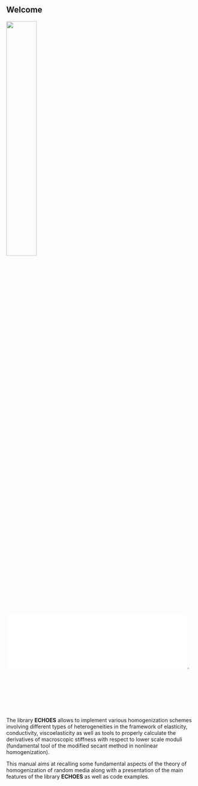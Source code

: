 ## Welcome {.unnumbered #sec-welcome}

::: {.content-visible unless-format="html"}
![](images/cover){width=40%}
:::
::: {.content-visible when-format="html"}
![](images/cover.html){width=95%}
[![](images/arrow-expand.png){width=3%}](images/cover.html)
:::

The library **ECHOES** allows to implement various homogenization schemes involving different types of heterogeneities in the framework of elasticity, conductivity, viscoelasticity as well as tools to properly calculate the derivatives of macroscopic stiffness with respect to lower scale moduli (fundamental tool of the modified secant method in nonlinear homogenization).

This manual aims at recalling some fundamental aspects of the theory of homogenization of random media along with a presentation of the main features of the library **ECHOES** as well as code examples.

